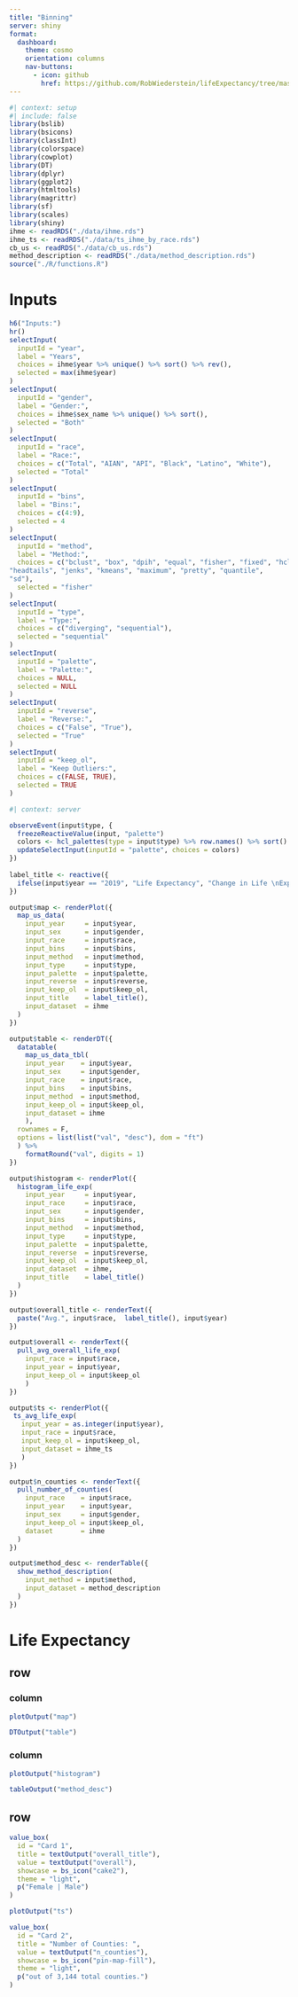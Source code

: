 ```yaml
---
title: "Binning"
server: shiny
format:
  dashboard:
    theme: cosmo
    orientation: columns
    nav-buttons:
      - icon: github
        href: https://github.com/RobWiederstein/lifeExpectancy/tree/master
---
```

  
```r
#| context: setup
#| include: false
library(bslib)
library(bsicons)
library(classInt)
library(colorspace)
library(cowplot)
library(DT)
library(dplyr)
library(ggplot2)
library(htmltools)
library(magrittr)
library(sf)
library(scales)
library(shiny)
ihme <- readRDS("./data/ihme.rds")
ihme_ts <- readRDS("./data/ts_ihme_by_race.rds")
cb_us <- readRDS("./data/cb_us.rds")
method_description <- readRDS("./data/method_description.rds")
source("./R/functions.R")
```

# Inputs {.sidebar}

```r
h6("Inputs:")
hr()
selectInput(
  inputId = "year", 
  label = "Years", 
  choices = ihme$year %>% unique() %>% sort() %>% rev(),
  selected = max(ihme$year)
)
selectInput(
  inputId = "gender", 
  label = "Gender:", 
  choices = ihme$sex_name %>% unique() %>% sort(),
  selected = "Both"
)
selectInput(
  inputId = "race",
  label = "Race:",
  choices = c("Total", "AIAN", "API", "Black", "Latino", "White"),
  selected = "Total"
)
selectInput(
  inputId = "bins",
  label = "Bins:",
  choices = c(4:9),
  selected = 4
)
selectInput(
  inputId = "method",
  label = "Method:",
  choices = c("bclust", "box", "dpih", "equal", "fisher", "fixed", "hclust", 
"headtails", "jenks", "kmeans", "maximum", "pretty", "quantile", 
"sd"),
  selected = "fisher"
)
selectInput(
  inputId = "type",
  label = "Type:",
  choices = c("diverging", "sequential"),
  selected = "sequential"
)
selectInput(
  inputId = "palette",
  label = "Palette:",
  choices = NULL,
  selected = NULL
)
selectInput(
  inputId = "reverse",
  label = "Reverse:",
  choices = c("False", "True"),
  selected = "True"
)
selectInput(
  inputId = "keep_ol",
  label = "Keep Outliers:",
  choices = c(FALSE, TRUE),
  selected = TRUE
)


```

```r
#| context: server

observeEvent(input$type, {
  freezeReactiveValue(input, "palette")
  colors <- hcl_palettes(type = input$type) %>% row.names() %>% sort() %>% dput()
  updateSelectInput(inputId = "palette", choices = colors)
})
 
label_title <- reactive({
  ifelse(input$year == "2019", "Life Expectancy", "Change in Life \nExpectancy")
})

output$map <- renderPlot({
  map_us_data(
    input_year     = input$year,
    input_sex      = input$gender,
    input_race     = input$race,
    input_bins     = input$bins,
    input_method   = input$method,
    input_type     = input$type,
    input_palette  = input$palette,
    input_reverse  = input$reverse,
    input_keep_ol  = input$keep_ol,
    input_title    = label_title(),
    input_dataset  = ihme
  )
})

output$table <- renderDT({
  datatable(
    map_us_data_tbl(
    input_year    = input$year,
    input_sex     = input$gender,
    input_race    = input$race,
    input_bins    = input$bins,
    input_method  = input$method,
    input_keep_ol = input$keep_ol,
    input_dataset = ihme
    ),
  rownames = F,
  options = list(list("val", "desc"), dom = "ft")
  ) %>% 
    formatRound("val", digits = 1)
})

output$histogram <- renderPlot({
  histogram_life_exp(
    input_year     = input$year,
    input_race     = input$race,
    input_sex      = input$gender,
    input_bins     = input$bins,
    input_method   = input$method,
    input_type     = input$type,
    input_palette  = input$palette,
    input_reverse  = input$reverse,
    input_keep_ol  = input$keep_ol,
    input_dataset  = ihme,
    input_title    = label_title()
  )
})

output$overall_title <- renderText({
  paste("Avg.", input$race,  label_title(), input$year)
})

output$overall <- renderText({
  pull_avg_overall_life_exp(
    input_race = input$race,
    input_year = input$year,
    input_keep_ol = input$keep_ol
    )
})

output$ts <- renderPlot({
 ts_avg_life_exp(
   input_year = as.integer(input$year),
   input_race = input$race,
   input_keep_ol = input$keep_ol,
   input_dataset = ihme_ts
   )
})

output$n_counties <- renderText({
  pull_number_of_counties(
    input_race    = input$race,
    input_year    = input$year,
    input_sex     = input$gender,
    input_keep_ol = input$keep_ol,
    dataset       = ihme
  )
})

output$method_desc <- renderTable({
  show_method_description(
    input_method = input$method,
    input_dataset = method_description
  )
})

```


# Life Expectancy {orientation="rows"}

## row {height=65%}

### column {.tabset width=65%}

::: {.card title="Map"}

```r

plotOutput("map")

```

:::

::: {.card title="Table"}

```r
DTOutput("table")
```

:::

### column {.tabset}

::: {.card title="Histogram"}

```r

plotOutput("histogram")

```

:::

::: {.card title="Method"}

```r
tableOutput("method_desc")
```

:::

## row {height=35%}


```r
value_box(
  id = "Card 1",
  title = textOutput("overall_title"),
  value = textOutput("overall"),
  showcase = bs_icon("cake2"),
  theme = "light",
  p("Female | Male")
)

```


```r
plotOutput("ts")
```

```r
value_box(
  id = "Card 2",
  title = "Number of Counties: ",
  value = textOutput("n_counties"),
  showcase = bs_icon("pin-map-fill"),
  theme = "light",
  p("out of 3,144 total counties.")
)
```



